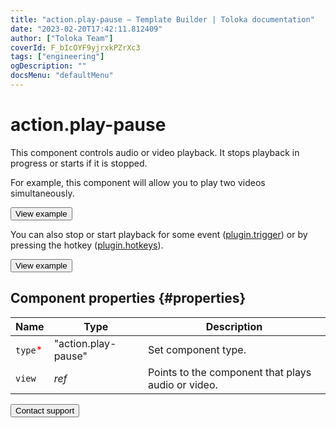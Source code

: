 ```yaml
---
title: "action.play-pause — Template Builder | Toloka documentation"
date: "2023-02-20T17:42:11.812409"
author: ["Toloka Team"]
coverId: F_bIcOYF9yjrxkPZrXc3
tags: ["engineering"]
ogDescription: ""
docsMenu: "defaultMenu"
---
```



# action.play-pause

This component controls audio or video playback. It stops playback in progress or starts if it is stopped.

For example, this component will allow you to play two videos simultaneously.

<Button themeColor="light" view="default" size="l" type="link" url="https://ya.cc/t/AiIEBqw-3YbMBH">View example</Button>

You can also stop or start playback for some event ([plugin.trigger](/docs/template-builder/reference/plugin.trigger)) or by pressing the hotkey ([plugin.hotkeys](/docs/template-builder/reference/plugin.hotkeys)).

<Button themeColor="light" view="default" size="l" type="link" url="https://ya.cc/t/ip43S-aL3tz9c7">View example</Button>

## Component properties {#properties}

**Name** | **Type** | **Description**
----- | ----- | -----
`type`<span style="color: red">\*</span> | "action.play-pause" | Set component type.
`view` | _ref_ | Points to the component that plays audio or video.

<Button themeColor="light" view="default" size="l" type="link" url="/docs/guide/troubleshooting/support?form-source=template-builder-reference-action-play-pause">Contact support</Button>
